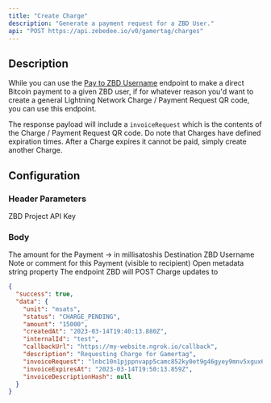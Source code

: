 ```yaml
---
title: "Create Charge"
description: "Generate a payment request for a ZBD User."
api: "POST https://api.zebedee.io/v0/gamertag/charges"
---
```


## Description

While you can use the [Pay to ZBD Username](/api-reference/zbd-user/send) endpoint to make a direct Bitcoin payment to a given ZBD user, if for whatever reason you'd want to create a general Lightning Network Charge / Payment Request QR code, you can use this endpoint.

<Info>The response payload will include a `invoiceRequest` which is the contents of the Charge / Payment Request QR code. Do note that Charges have defined expiration times. After a Charge expires it cannot be paid, simply create another Charge.</Info>

## Configuration

### Header Parameters

<ParamField required header="apikey" type="string">
  ZBD Project API Key
</ParamField>

### Body

<ParamField required body="amount" type="string">
  The amount for the Payment -> in millisatoshis
</ParamField>

<ParamField required body="gamertag" type="string">
  Destination ZBD Username
</ParamField>

<ParamField initialValue="‎" body="description" type="string">
  Note or comment for this Payment (visible to recipient)
</ParamField>

<ParamField initialValue="‎" body="internalId" type="string">
  Open metadata string property
</ParamField>

<ParamField initialValue="‎" body="callbackUrl" type="string">
  The endpoint ZBD will POST Charge updates to
</ParamField>

<CodeGroup />

<ResponseExample>

```json Response
{
  "success": true,
  "data": {
    "unit": "msats",
    "status": "CHARGE_PENDING",
    "amount": "15000",
    "createdAt": "2023-03-14T19:40:13.880Z",
    "internalId": "test",
    "callbackUrl": "https://my-website.ngrok.io/callback",
    "description": "Requesting Charge for Gamertag",
    "invoiceRequest": "lnbc10n1pjppnvapp5camc852ky0et9g46gyey9mnv5xgux6tnkkq5qc6cexrr65xw2j9sdps2fjhzat9wd6xjmn8yppksctjvajjqen0wgsywctdv4e8gct8cqzpgxqzjcsp5jgs84mxjwk8n9r7xmp7ulzycy7882f5m8zagk45s2qp23p7rprqq9qyyssq3ysvdsgg5qvx0nwtlz46hcrucs7m6nkvsffcze5nhes40hqrnnes3xjcq0a4wtpqvvrdqlyqy3sz5yhqh6944unan4d32py2azq38zgq4c5ysu",
    "invoiceExpiresAt": "2023-03-14T19:50:13.859Z",
    "invoiceDescriptionHash": null
  }
}
```

</ResponseExample>
